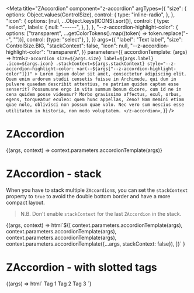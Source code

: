 
<Meta
  title="ZAccordion"
  component="z-accordion"
  argTypes={{
    "size": {
      options: Object.values(ControlSize),
      control: {
        type: "inline-radio",
      },
    },
    "icon": {
      options: [null, ...Object.keys(ICONS).sort()],
      control: {
        type: "select",
        labels: {
          null: "------",
        },
      },
    },
    "--z-accordion-highlight-color": {
      options: ["transparent", ...getColorTokens().map((token) => token.replace("--", ""))],
      control: {type: "select"},
    },
  }}
  args={{
    "label": "Text label",
    "size": ControlSize.BIG,
    "stackContext": false,
    "icon": null,
    "--z-accordion-highlight-color": "transparent",
  }}
  parameters={{
    accordionTemplate: (args) => html`<z-accordion
      size=${args.size}
      label=${args.label}
      .icon=${args.icon}
      .stackContext=${args.stackContext}
      style="--z-accordion-highlight-color: var(--${args["--z-accordion-highlight-color"]})"
    >
      Lorem ipsum dolor sit amet, consectetur adipiscing elit. Quem enim ardorem studii censetis fuisse in Archimede,
      qui dum in pulvere quaedam describit attentius, ne patriam quidem captam esse senserit? Possumusne ergo in vita
      summum bonum dicere, cum id ne in cena quidem posse videamur? Morbo gravissimo affectus, exul, orbus, egens,
      torqueatur eculeo: quem hunc appellas, Zeno? Nam memini etiam quae nolo, oblivisci non possum quae volo. Nec vero
      sum nescius esse utilitatem in historia, non modo voluptatem.
    </z-accordion>`,
  }}
/>

# ZAccordion

<Canvas>
  <Story name="ZAccordion">{(args, context) => context.parameters.accordionTemplate(args)}</Story>
</Canvas>

# ZAccordion - stack

When you have to stack multiple `ZAccordion`s, you can set the `stackContext` property to `true` to avoid the double bottom border and have a more compact layout.

> N.B. Don't enable `stackContext` for the last `ZAccordion` in the stack.

<Canvas>
  <Story
    name="stack"
    args={{stackContext: true}}
    parameters={{
      controls: {
        exclude: ["stackContext"],
      },
    }}
  >
    {(args, context) =>
      html`${[
        context.parameters.accordionTemplate(args),
        context.parameters.accordionTemplate(args),
        context.parameters.accordionTemplate(args),
        context.parameters.accordionTemplate({...args, stackContext: false}),
      ]}`
    }
  </Story>
</Canvas>

# ZAccordion - with slotted tags

<Canvas>
  <Story name="with tags">
    {(args) => html`
      <z-accordion
        size=${args.size}
        label=${args.label}
        .icon=${args.icon}
        .stackContext=${args.stackContext}
      >
        <z-tag slot="tag">Tag 1</z-tag>
        <z-tag slot="tag">Tag 2</z-tag>
        <z-tag slot="tag">Tag 3</z-tag>
      </z-accordion>
    `}
  </Story>
</Canvas>

<ArgsTable of="z-accordion" />
